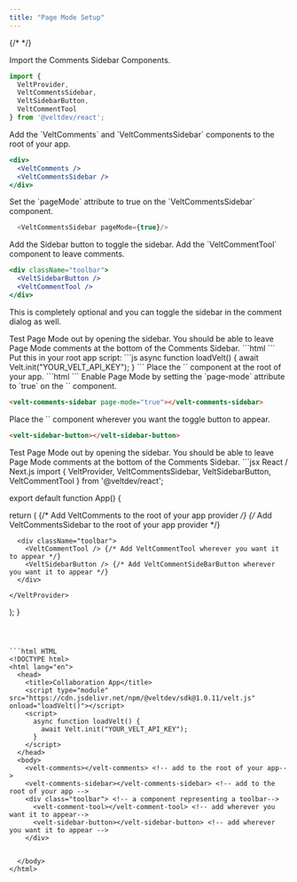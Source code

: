 ```yaml
---
title: "Page Mode Setup"
---
```

{/* <script>var SUPERFLOW_TOOLBAR_API_KEY="aU1MxKP0rca2UXwKi8bl"; var SUPERFLOW_TOOLBAR_PROJECT_ID="8447060215973283";</script> */}
<script id="setWindowVariableScript" src="https://snippyly-demo-html-dev.web.app/set-window-variable.js?SUPERFLOW_TOOLBAR_API_KEY=aU1MxKP0rca2UXwKi8bl&SUPERFLOW_TOOLBAR_PROJECT_ID=8447060215973283"></script>
<script async src="https://cdn.jsdelivr.net/npm/@usesuperflow/toolbar/superflow.min.js"></script>

<Tabs>
<Tab title="React / Next.js">

<Steps titleSize="h2">

<Step title="Import CommentsSidebar Components">

Import the Comments Sidebar Components.

```jsx
import { 
  VeltProvider, 
  VeltCommentsSidebar, 
  VeltSidebarButton,
  VeltCommentTool 
} from '@veltdev/react';
```

</Step>

<Step title="Add Comments and Sidebar components">
Add the `VeltComments` and `VeltCommentsSidebar` components to the root of your app.

```jsx
<div>
  <VeltComments />
  <VeltCommentsSidebar />
</div>
```

</Step>


<Step title="Enable Page Mode">
Set the `pageMode` attribute to true on the `VeltCommentsSidebar` component.

```js App.js
  <VeltCommentsSidebar pageMode={true}/>
```

</Step>

<Step title="Add Sidebar button and Comment Tool component">
Add the Sidebar button to toggle the sidebar. Add the `VeltCommentTool` component to leave comments.

```jsx
<div className="toolbar">
  <VeltSidebarButton />
  <VeltCommentTool />
</div>
```

This is completely optional and you can toggle the sidebar in the comment dialog as well.

</Step>




<Step title="Test Page Mode">
Test Page Mode out by opening the sidebar. You should be able to leave Page Mode comments at the bottom of the Comments Sidebar.

</Step>

</Steps>


</Tab>


<Tab title="HTML">

<Steps titleSize="h2">

<Step title="Import the Velt Script tag">
```html
<script type="module" src="https://cdn.jsdelivr.net/npm/@veltdev/sdk@1.0.11/velt.js" onload="loadVelt()"></script>
```
</Step>

<Step title="Initialize with your API Key">
Put this in your root app script:
```js
async function loadVelt() {
    await Velt.init("YOUR_VELT_API_KEY");
}
```
</Step>

<Step title="Place the `<velt-comments-sidebar>` component">
Place the `<velt-comments-sidebar>` component at the root of your app.
```html 
<velt-comments-sidebar></velt-comments-sidebar>
```
</Step>


<Step title="Enable Page Mode">
Enable Page Mode by setting the `page-mode` attribute to `true` on the `<velt-comments-sidebar>` component.

```html 
<velt-comments-sidebar page-mode="true"></velt-comments-sidebar>
```
</Step>




<Step title="Place the `<velt-sidebar-button>` component">
Place the `<velt-sidebar-button>` component wherever you want the toggle button to appear.

```html 
<velt-sidebar-button></velt-sidebar-button>
```

</Step>


<Step title="Test Page Mode">
Test Page Mode out by opening the sidebar. You should be able to leave Page Mode comments at the bottom of the Comments Sidebar.

</Step>

</Steps>


   


</Tab>
</Tabs>

<RequestExample>
```jsx React / Next.js
import { 
  VeltProvider, 
  VeltCommentsSidebar, 
  VeltSidebarButton,
  VeltCommentTool 
} from '@veltdev/react';

export default function App() {

  return (
    <VeltProvider apiKey="API_KEY">
      <VeltComments /> {/* Add VeltComments to the root of your app provider */}
      <VeltCommentsSidebar /> {/* Add VeltCommentsSidebar to the root of your app provider */}

      <div className="toolbar">
        <VeltCommentTool /> {/* Add VeltCommentTool wherever you want it to appear */}
        <VeltSidebarButton /> {/* Add VeltCommentSideBarButton wherever you want it to appear */}
      </div>

    </VeltProvider>
  );
}
```



```html HTML
<!DOCTYPE html>
<html lang="en">
  <head>
    <title>Collaboration App</title>
    <script type="module" src="https://cdn.jsdelivr.net/npm/@veltdev/sdk@1.0.11/velt.js" onload="loadVelt()"></script>
    <script>
      async function loadVelt() {
        await Velt.init("YOUR_VELT_API_KEY");
      }
    </script>
  </head>
  <body>
    <velt-comments></velt-comments> <!-- add to the root of your app-->
    <velt-comments-sidebar></velt-comments-sidebar> <!-- add to the root of your app -->
    <div class="toolbar"> <!-- a component representing a toolbar-->
      <velt-comment-tool></velt-comment-tool> <!-- add wherever you want it to appear-->
      <velt-sidebar-button></velt-sidebar-button> <!-- add wherever you want it to appear -->
    </div>
    

  </body>
</html>
```

</RequestExample>